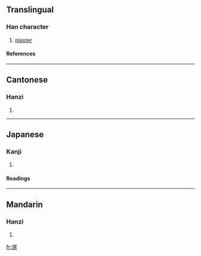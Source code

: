 ==Translingual==
===Han character===
{{Han char|rn=32|rad=土|as=10|sn=13|four=4718<sub>0</sub>|canj=土月日金 (GBAC)}}
# [[plaster]]
====References====
{{Han ref|kx=0235.120|dkj=05330|dj=0473.050|hdz=10476.080|uh=5853|ud=22611|bh=DCE2|bd=56546}}
----
==Cantonese==
===Hanzi===
{{yue-hanzi|jyut=|y=mik6}}
# {{defn|Cantonese}}
----
==Japanese==
===Kanji===
{{ja-kanji|grade=|rs=土10}}
# {{defn|Japanese}} 
====Readings====
{{ja-readings|on=[[べき]] (beki), [[みゃく]] (myaku)|kun=[[ぬる]] (nuru)}}
----
==Mandarin==
===Hanzi===
{{cmn-hanzi|pin=[[mì]] ([[mi4]])|wg=mi<sup>4</sup>}}
# {{defn|Mandarin}}

[[fr:塓]]